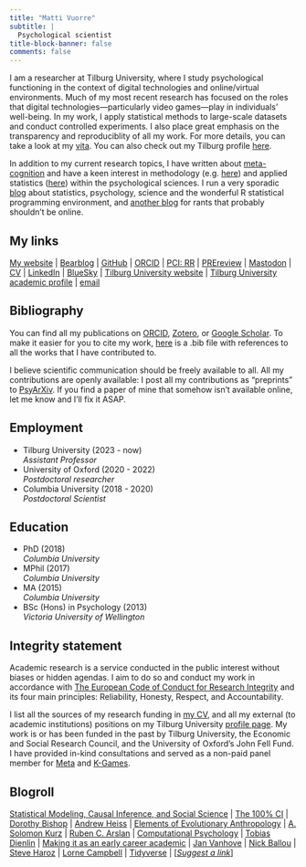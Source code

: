 ```yaml
---
title: "Matti Vuorre"
subtitle: |
  Psychological scientist
title-block-banner: false
comments: false
---
```


I am a researcher at Tilburg University, where I study psychological functioning in the context of digital technologies and online/virtual environments. Much of my most recent research has focused on the roles that digital technologies---particularly video games---play in individuals' well-being. In my work, I apply statistical methods to large-scale datasets and conduct controlled experiments. I also place great emphasis on the transparency and reproduciblity of all my work. For more details, you can take a look at my [vita](https://github.com/mvuorre/CV/raw/main/vuorre-matti.pdf). You can also check out my Tilburg profile [here](https://www.tilburguniversity.edu/staff/m-j-vuorre/).

In addition to my current research topics, I have written about [meta-cognition](https://link.springer.com/article/10.1007%2Fs11409-020-09257-1) and have a keen interest in methodology (e.g. [here](https://journals.sagepub.com/doi/10.1177/2515245918754826)) and applied statistics ([here](https://www.tandfonline.com/doi/full/10.1080/21642850.2018.1428102)) within the psychological sciences. I run a very sporadic [blog](blog.html) about statistics, psychology, science and the wonderful R statistical programming environment, and [another blog](https://matti.bearblog.dev/) for rants that probably shouldn't be online.

## My links

[My website](https://vuorre.com) | [Bearblog](https://matti.bearblog.dev/) | [GitHub](https://github.com/mvuorre) | [ORCID](https://orcid.org/0000-0001-5052-066X) | [PCI: RR](https://rr.peercommunityin.org/public/user_public_page?userId=1570) | [PREreview](https://prereview.org/profiles/0000-0001-5052-066X) | [Mastodon](https://bayes.club/@matti) | [CV](https://github.com/mvuorre/CV/raw/main/vuorre-matti.pdf) | [LinkedIn](https://www.linkedin.com/in/matti-vuorre) | [BlueSky](https://bsky.app/profile/matti.vuorre.com) | [Tilburg University website](https://www.tilburguniversity.edu/staff/m-j-vuorre) | [Tilburg University academic profile](https://research.tilburguniversity.edu/en/persons/matti-vuorre) | [email](mailto:m.j.vuorre@tilburguniversity.edu)

## Bibliography

You can find all my publications on [ORCID](https://orcid.org/0000-0001-5052-066X), [Zotero](https://www.zotero.org/vuorre), or [Google Scholar](https://scholar.google.com/citations?hl=en&user=I4DSy-8AAAAJ&view_op=list_works&sortby=pubdate). To make it easier for you to cite my work, [here](/matti-vuorre.bib) is a .bib file with references to all the works that I have contributed to.

I believe scientific communication should be freely available to all. All my contributions are openly available: I post all my contributions as "preprints" to [PsyArXiv](https://osf.io/preprints/psyarxiv/discover?activeFilters=%5B%7B%22propertyVisibleLabel%22%3A%22Creator%22%2C%22propertyPathKey%22%3A%22creator%22%2C%22label%22%3A%22Matti%20Vuorre%22%2C%22value%22%3A%22https%3A%2F%2Fosf.io%2Ftdyix%22%7D%5D&sort=-dateCreated). If you find a paper of mine that somehow isn't available online, let me know and I'll fix it ASAP. 

::: grid
::: {.g-col-6}
## Employment
- Tilburg University (2023 - now)\
  *Assistant Professor*
- University of Oxford (2020 - 2022)\
  *Postdoctoral researcher*
- Columbia University (2018 - 2020)\
  *Postdoctoral Scientist*
:::
::: {.g-col-6}
## Education
- PhD (2018)\
  *Columbia University*
- MPhil (2017)\
  *Columbia University*
- MA (2015)\
  *Columbia University*
- BSc (Hons) in Psychology (2013)\
  *Victoria University of Wellington*
:::
:::

## Integrity statement

Academic research is a service conducted in the public interest without biases or hidden agendas. I aim to do so and conduct my work in accordance with [The European Code of Conduct for Research Integrity](https://allea.org/code-of-conduct/) and its four main principles: Reliability, Honesty, Respect, and Accountability.

I list all the sources of my research funding in [my CV](https://github.com/mvuorre/CV/raw/main/vuorre-matti.pdf), and all my external (to academic institutions) positions on my Tilburg University [profile page](https://research.tilburguniversity.edu/en/persons/matti-vuorre). My work is or has been funded in the past by Tilburg University, the Economic and Social Research Council, and the University of Oxford's John Fell Fund. I have provided in-kind consultations and served as a non-paid panel member for [Meta](https://about.meta.com/) and [K-Games](http://www.kgames.or.kr/introduction/greetings-eng/).

## Blogroll

[Statistical Modeling, Causal Inference, and Social Science](https://statmodeling.stat.columbia.edu/) | [The 100% CI](https://www.the100.ci/) | [Dorothy Bishop](https://deevybee.blogspot.com/) | [Andrew Heiss](https://www.andrewheiss.com/blog/) | [Elements of Evolutionary Anthropology](https://elevanth.org/) | [A. Solomon Kurz](https://solomonkurz.netlify.app/blog/) | [Ruben C. Arslan](https://rubenarslan.github.io/) | [Computational Psychology](http://haines-lab.com/#posts) | [Tobias Dienlin](https://tobiasdienlin.com/blog/) | [Making it as an early career academic](https://gavinbuckingham.wordpress.com/) | [Jan Vanhove](https://janhove.github.io/) | [Nick Ballou](https://nickballou.com/blog/) | [Steve Haroz](http://steveharoz.com/blog/) | [Lorne Campbell](https://www.lornecampbell.org/) | [Tidyverse](https://www.tidyverse.org/blog/) | [*[Suggest a link](https://github.com/mvuorre/mvuorre.github.io/issues)*]
